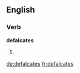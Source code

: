 
==English==

===Verb===
'''defalcates'''

# {{third-person singular of|[[defalcate]]}}

[[de:defalcates]]
[[fr:defalcates]]